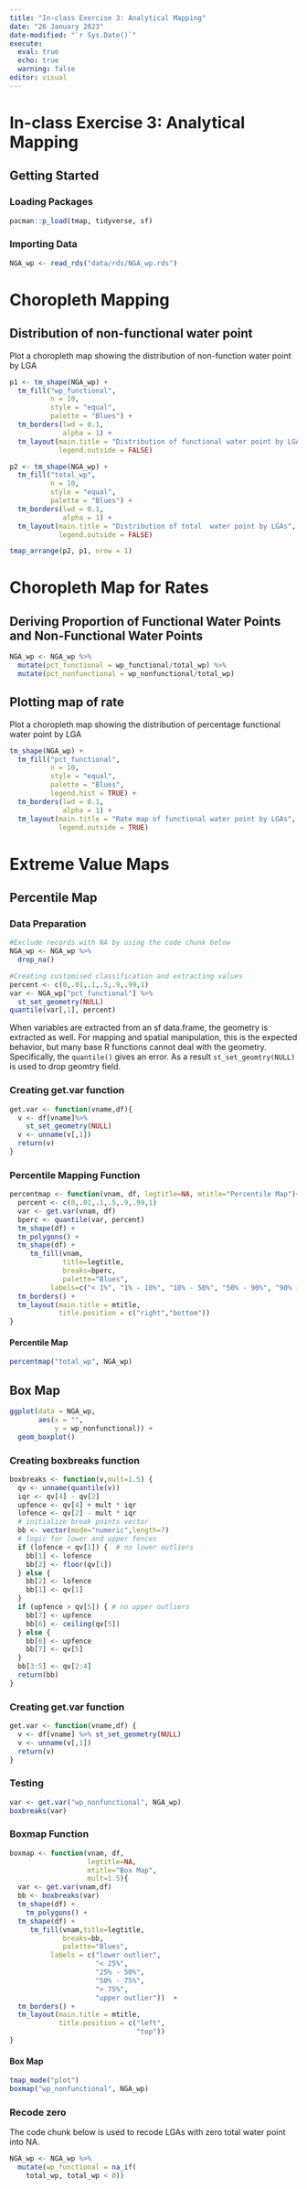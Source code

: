 ```yaml
---
title: "In-class Exercise 3: Analytical Mapping"
date: "26 January 2023"
date-modified: "`r Sys.Date()`"
execute: 
  eval: true
  echo: true
  warning: false
editor: visual
---
```


# **In-class Exercise 3: Analytical Mapping**

## Getting Started

### Loading Packages

```r
pacman::p_load(tmap, tidyverse, sf)
```

### Importing Data

```r
NGA_wp <- read_rds("data/rds/NGA_wp.rds")
```

# **Choropleth Mapping**

## D**istribution of non-functional water point**

Plot a choropleth map showing the distribution of non-function water point by LGA

```r
p1 <- tm_shape(NGA_wp) +
  tm_fill("wp_functional",
          n = 10,
          style = "equal",
          palette = "Blues") +
  tm_borders(lwd = 0.1,
             alpha = 1) +
  tm_layout(main.title = "Distribution of functional water point by LGAs",
            legend.outside = FALSE)
```

```r
p2 <- tm_shape(NGA_wp) +
  tm_fill("total_wp",
          n = 10,
          style = "equal",
          palette = "Blues") +
  tm_borders(lwd = 0.1,
             alpha = 1) +
  tm_layout(main.title = "Distribution of total  water point by LGAs",
            legend.outside = FALSE)
```

```r
tmap_arrange(p2, p1, nrow = 1)
```

# **Choropleth Map for Rates**

## **Deriving Proportion of Functional Water Points and Non-Functional Water Points**

```r
NGA_wp <- NGA_wp %>%
  mutate(pct_functional = wp_functional/total_wp) %>%
  mutate(pct_nonfunctional = wp_nonfunctional/total_wp)
```

## **Plotting map of rate**

Plot a choropleth map showing the distribution of percentage functional water point by LGA

```r
tm_shape(NGA_wp) +
  tm_fill("pct_functional",
          n = 10,
          style = "equal",
          palette = "Blues",
          legend.hist = TRUE) +
  tm_borders(lwd = 0.1,
             alpha = 1) +
  tm_layout(main.title = "Rate map of functional water point by LGAs",
            legend.outside = TRUE)
```

# Extreme Value Maps

## Percentile Map

### Data Preparation

```r
#Exclude records with NA by using the code chunk below
NGA_wp <- NGA_wp %>%
  drop_na()
```

```r
#Creating customised classification and extracting values
percent <- c(0,.01,.1,.5,.9,.99,1)
var <- NGA_wp["pct_functional"] %>%
  st_set_geometry(NULL)
quantile(var[,1], percent)
```

::: callout-important
When variables are extracted from an sf data.frame, the geometry is extracted as well. For mapping and spatial manipulation, this is the expected behavior, but many base R functions cannot deal with the geometry. Specifically, the `quantile()` gives an error. As a result `st_set_geomtry(NULL)` is used to drop geomtry field.
:::

### Creating get.var function

```r
get.var <- function(vname,df){
  v <- df[vname]%>%
    st_set_geometry(NULL)
  v <- unname(v[,1])
  return(v)
}
```

### Percentile Mapping Function

```r
percentmap <- function(vnam, df, legtitle=NA, mtitle="Percentile Map"){
  percent <- c(0,.01,.1,.5,.9,.99,1)
  var <- get.var(vnam, df)
  bperc <- quantile(var, percent)
  tm_shape(df) +
  tm_polygons() +
  tm_shape(df) +
     tm_fill(vnam,
             title=legtitle,
             breaks=bperc,
             palette="Blues",
          labels=c("< 1%", "1% - 10%", "10% - 50%", "50% - 90%", "90% - 99%", "> 99%"))  +
  tm_borders() +
  tm_layout(main.title = mtitle, 
            title.position = c("right","bottom"))
}
```

#### Percentile Map

```r
percentmap("total_wp", NGA_wp)
```

## Box Map

```r
ggplot(data = NGA_wp,
       aes(x = "",
           y = wp_nonfunctional)) +
  geom_boxplot()
```

### Creating boxbreaks function

```r
boxbreaks <- function(v,mult=1.5) {
  qv <- unname(quantile(v))
  iqr <- qv[4] - qv[2]
  upfence <- qv[4] + mult * iqr
  lofence <- qv[2] - mult * iqr
  # initialize break points vector
  bb <- vector(mode="numeric",length=7)
  # logic for lower and upper fences
  if (lofence < qv[1]) {  # no lower outliers
    bb[1] <- lofence
    bb[2] <- floor(qv[1])
  } else {
    bb[2] <- lofence
    bb[1] <- qv[1]
  }
  if (upfence > qv[5]) { # no upper outliers
    bb[7] <- upfence
    bb[6] <- ceiling(qv[5])
  } else {
    bb[6] <- upfence
    bb[7] <- qv[5]
  }
  bb[3:5] <- qv[2:4]
  return(bb)
}
```

### Creating get.var function

```r
get.var <- function(vname,df) {
  v <- df[vname] %>% st_set_geometry(NULL)
  v <- unname(v[,1])
  return(v)
}
```

### Testing

```r
var <- get.var("wp_nonfunctional", NGA_wp) 
boxbreaks(var)
```

### Boxmap Function

```r
boxmap <- function(vnam, df, 
                   legtitle=NA,
                   mtitle="Box Map",
                   mult=1.5){
  var <- get.var(vnam,df)
  bb <- boxbreaks(var)
  tm_shape(df) +
    tm_polygons() +
  tm_shape(df) +
     tm_fill(vnam,title=legtitle,
             breaks=bb,
             palette="Blues",
          labels = c("lower outlier", 
                     "< 25%", 
                     "25% - 50%", 
                     "50% - 75%",
                     "> 75%", 
                     "upper outlier"))  +
  tm_borders() +
  tm_layout(main.title = mtitle, 
            title.position = c("left",
                               "top"))
}
```

#### Box Map

```r
tmap_mode("plot")
boxmap("wp_nonfunctional", NGA_wp)
```

### Recode zero

The code chunk below is used to recode LGAs with zero total water point into NA.

```r
NGA_wp <- NGA_wp %>%
  mutate(wp_functional = na_if(
    total_wp, total_wp < 0))
```
